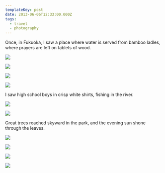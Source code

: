 ```yaml
---
templateKey: post
date: 2013-06-06T12:33:00.000Z
tags:
  - travel
  - photography
---
```

Once, in Fukuoka, I saw a place where water is served from bamboo ladles, where prayers are left on tablets of wood.

![](../../assets/photos/20130606-IMG_7733.jpg)

![](../../assets/photos/20130606-IMG_7715.jpg)

![](../../assets/photos/20130606-IMG_7727.jpg)

![](../../assets/photos/20130606-IMG_7719.jpg)

I saw high school boys in crisp white shirts, fishing in the river.

![](../../assets/photos/20130606-IMG_7803.jpg)

![](../../assets/photos/20130606-IMG_7828.jpg)

Great trees reached skyward in the park, and the evening sun shone through the leaves.

![](../../assets/photos/20130606-IMG_7848.jpg)

![](../../assets/photos/20130606-IMG_7880.jpg)

![](../../assets/photos/20130606-IMG_7875.jpg)

![](../../assets/photos/20130606-IMG_7882.jpg)
